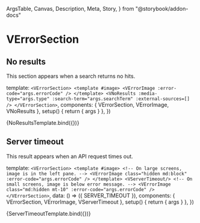   ArgsTable,
  Canvas,
  Description,
  Meta,
  Story,
} from "@storybook/addon-docs"



<Meta title="Components/VErrorSection" component={VErrorSection} />

# VErrorSection

<Description of={VErrorSection} />

<ArgsTable of={VErrorSection} />

## No results

This section appears when a search returns no hits.

  template: `
    <VErrorSection>
      <template #image>
       <VErrorImage :error-code="args.errorCode" />
      </template>
      <VNoResults :media-type="args.type" :search-term="args.searchTerm" :external-sources=[] />
    </VErrorSection>
    `,
  components: { VErrorSection, VErrorImage, VNoResults },
  setup() {
    return { args }
  },
})

<Canvas>
  <Story
    name="No result"
    args={{
      errorCode: NO_RESULT,
      type: "image",
      searchTerm: "sad person",
    }}
  >
    {NoResultsTemplate.bind({})}
  </Story>
</Canvas>

## Server timeout

This result appears when an API request times out.

  template: `
    <VErrorSection>
      <template #image>
        <!-- On large screens, image is in the left pane. -->
        <VErrorImage class="hidden md:block" :error-code="args.errorCode" />
      </template>
      <VServerTimeout/>
      <!-- On small screens, image is below error message. -->
      <VErrorImage class="md:hidden mt-10" :error-code="args.errorCode" />
    </VErrorSection>
  `,
  data: () => ({ SERVER_TIMEOUT }),
  components: { VErrorSection, VErrorImage, VServerTimeout },
  setup() {
    return { args }
  },
})

<Canvas>
  <Story name="Server timeout" args={{ errorCode: SERVER_TIMEOUT }}>
    {ServerTimeoutTemplate.bind({})}
  </Story>
</Canvas>
